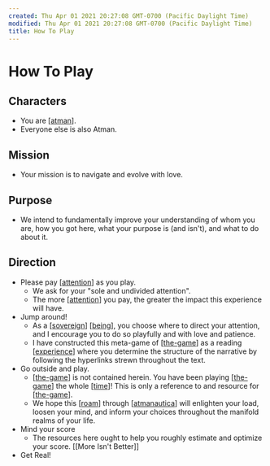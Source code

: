 ```yaml
---
created: Thu Apr 01 2021 20:27:08 GMT-0700 (Pacific Daylight Time)
modified: Thu Apr 01 2021 20:27:08 GMT-0700 (Pacific Daylight Time)
title: How To Play
---
```


# How To Play

## Characters

- You are [[atman]].
- Everyone else is also Atman.

## Mission

- Your mission is to navigate and evolve with love.

## Purpose

- We intend to fundamentally improve your understanding of whom you are, how you got here, what your purpose is (and isn't), and what to do about it.

## Direction

- Please pay [[attention]] as you play.
  - We ask for your "sole and undivided attention".
  - The more [[attention]] you pay, the greater the impact this experience will have.
- Jump around!
  - As a [[sovereign]] [[being]], you choose where to direct your attention, and I encourage you to do so playfully and with love and patience.
  - I have constructed this meta-game of [[the-game]] as a reading [[experience]] where you determine the structure of the narrative by following the hyperlinks strewn throughout the text.
- Go outside and play.
  - [[the-game]] is not contained herein. You have been playing [[the-game]] the whole [[time]]! This is only a reference to and resource for [[the-game]].
  - We hope this [[roam]] through [[atmanautica]] will enlighten your load, loosen your mind, and inform your choices throughout the manifold realms of your life.
- Mind your score
  - The resources here ought to help you roughly estimate and optimize your score. [[More Isn't Better]]
- Get Real!

[//begin]: # "Autogenerated link references for markdown compatibility"
[atman]: stories/atman "Ātman"
[attention]: attention "Attention"
[attention]: attention "Attention"
[sovereign]: sovereign "sovereign"
[being]: being "being"
[the-game]: the-game "The Game"
[experience]: experience "experience"
[the-game]: the-game "The Game"
[the-game]: the-game "The Game"
[time]: time "On Time"
[the-game]: the-game "The Game"
[roam]: roam "roam"
[atmanautica]: atmanautica "Atmanautica"
[//end]: # "Autogenerated link references"
